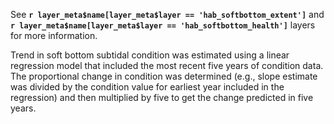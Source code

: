 See **`r layer_meta$name[layer_meta$layer == 'hab_softbottom_extent']`** and **`r layer_meta$name[layer_meta$layer == 'hab_softbottom_health']`** layers for more information.

Trend in soft bottom subtidal condition was estimated using a linear regression model that included the most recent five years of condition data. The proportional change in condition was determined (e.g., slope estimate was divided by the condition value for earliest year included in the regression) and then multiplied by five to get the change predicted in five years.   